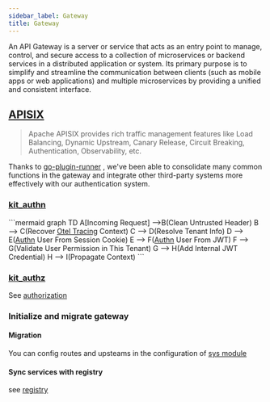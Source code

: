 ```yaml
---
sidebar_label: Gateway
title: Gateway
---
```


An API Gateway is a server or service that acts as an entry point to manage, control, and secure access to a collection of microservices or backend services in a distributed application or system.
Its primary purpose is to simplify and streamline the communication between clients (such as mobile apps or web applications) and multiple microservices by providing a unified and consistent interface.


## [APISIX](https://apisix.apache.org/)

>Apache APISIX provides rich traffic management features like Load Balancing, Dynamic Upstream, Canary Release, Circuit Breaking, Authentication, Observability, etc.

Thanks to [go-plugin-runner](https://apisix.apache.org/docs/go-plugin-runner/getting-started/) , we've been able to consolidate many common functions in the gateway and integrate other third-party systems more effectively with our authentication system.


### [kit_authn](https://github.com/go-saas/kit/blob/main/gateway/apisix/cmd/go-runner/plugins/kit_authn.go)
<p style={{textAlign: 'center'}}>
```mermaid
graph TD
    A[Incoming Request] -->B(Clean Untrusted Header)
    B --> C(Recover <a href='./observability/tracing'>Otel Tracing</a> Context)
    C --> D(Resolve Tenant Info)
    D --> E(<a href='./authentication'>Authn</a> User From Session Cookie)
    E --> F(<a href='./authentication'>Authn</a> User From JWT)
    F --> G(Validate User Permission in This Tenant)
    G --> H(Add Internal JWT Credential)
    H --> I(Propagate Context)
```
 </p>

### [kit_authz](https://github.com/go-saas/kit/blob/main/gateway/apisix/cmd/go-runner/plugins/kit_authz.go)

See [authorization](./authorization)


### Initialize and migrate gateway

#### Migration

You can config routes and upsteams in the configuration of [sys module](../../modules/sys)

#### Sync services with registry

see [registry](./registry#Gateway%20Integration)